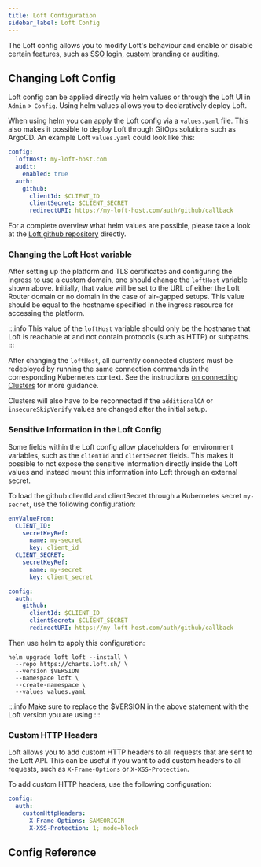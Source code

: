 ```yaml
---
title: Loft Configuration
sidebar_label: Loft Config
---
```



The Loft config allows you to modify Loft's behaviour and enable or disable certain features, such as [SSO login](../users/openid-connect), [custom branding](../admin/guides/custom-branding) or [auditing](../admin/audit).

## Changing Loft Config

Loft config can be applied directly via helm values or through the Loft UI in `Admin` > `Config`. Using helm values allows you to declaratively deploy Loft.

When using helm you can apply the Loft config via a `values.yaml` file. This also makes it possible to deploy Loft through GitOps solutions such as ArgoCD. An example Loft `values.yaml` could look like this:

```yaml
config:
  loftHost: my-loft-host.com
  audit:
    enabled: true
  auth:
    github:
      clientId: $CLIENT_ID
      clientSecret: $CLIENT_SECRET
      redirectURI: https://my-loft-host.com/auth/github/callback
```

For a complete overview what helm values are possible, please take a look at the [Loft github repository](https://github.com/loft-sh/loft/tree/master/chart) directly.

### Changing the Loft Host variable

After setting up the platform and TLS certificates and configuring the ingress to use a custom domain, one should change the `loftHost` variable shown above.
Initially, that value will be set to the URL of either the Loft Router domain or no domain in the case of air-gapped setups.
This value should be equal to the hostname specified in the ingress resource for accessing the platform.

:::info
This value of the `loftHost` variable should only be the hostname that Loft is reachable at and not contain protocols (such as HTTP) or subpaths.
:::

After changing the `loftHost`, all currently connected clusters must be redeployed by running the same connection commands in the corresponding Kubernetes context.
See the instructions [on connecting Clusters](../clusters/connect-cluster) for more guidance.

Clusters will also have to be reconnected if the `additionalCA` or `insecureSkipVerify` values are changed after the initial setup.

### Sensitive Information in the Loft Config

Some fields within the Loft config allow placeholders for environment variables, such as the `clientId` and `clientSecret` fields. This makes it possible to not expose the sensitive information directly inside the Loft values and instead mount this information into Loft through an external secret.

To load the github clientId and clientSecret through a Kubernetes secret `my-secret`, use the following configuration:

```yaml
envValueFrom:
  CLIENT_ID:
    secretKeyRef:
      name: my-secret
      key: client_id
  CLIENT_SECRET:
    secretKeyRef:
      name: my-secret
      key: client_secret

config:
  auth:
    github:
      clientId: $CLIENT_ID
      clientSecret: $CLIENT_SECRET
      redirectURI: https://my-loft-host.com/auth/github/callback
```

Then use helm to apply this configuration:

```
helm upgrade loft loft --install \
  --repo https://charts.loft.sh/ \
  --version $VERSION
  --namespace loft \
  --create-namespace \
  --values values.yaml
```

:::info
Make sure to replace the $VERSION in the above statement with the Loft version you are using
:::

### Custom HTTP Headers

Loft allows you to add custom HTTP headers to all requests that are sent to the Loft API. This can be useful if you want to add custom headers to all requests, such as `X-Frame-Options` or `X-XSS-Protection`.

To add custom HTTP headers, use the following configuration:

```yaml
config:
  auth:
    customHttpHeaders:
      X-Frame-Options: SAMEORIGIN
      X-XSS-Protection: 1; mode=block
```

## Config Reference

<LoftConfig />
